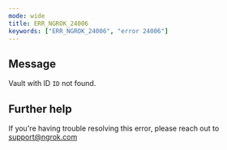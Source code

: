 ```yaml
---
mode: wide
title: ERR_NGROK_24006
keywords: ["ERR_NGROK_24006", "error 24006"]
---
```


## Message

Vault with ID `ID` not found.

## Further help

If you're having trouble resolving this error, please reach out to [support@ngrok.com](mailto:support@ngrok.com?subject=Help%20with%20ERR_NGROK_24006)
